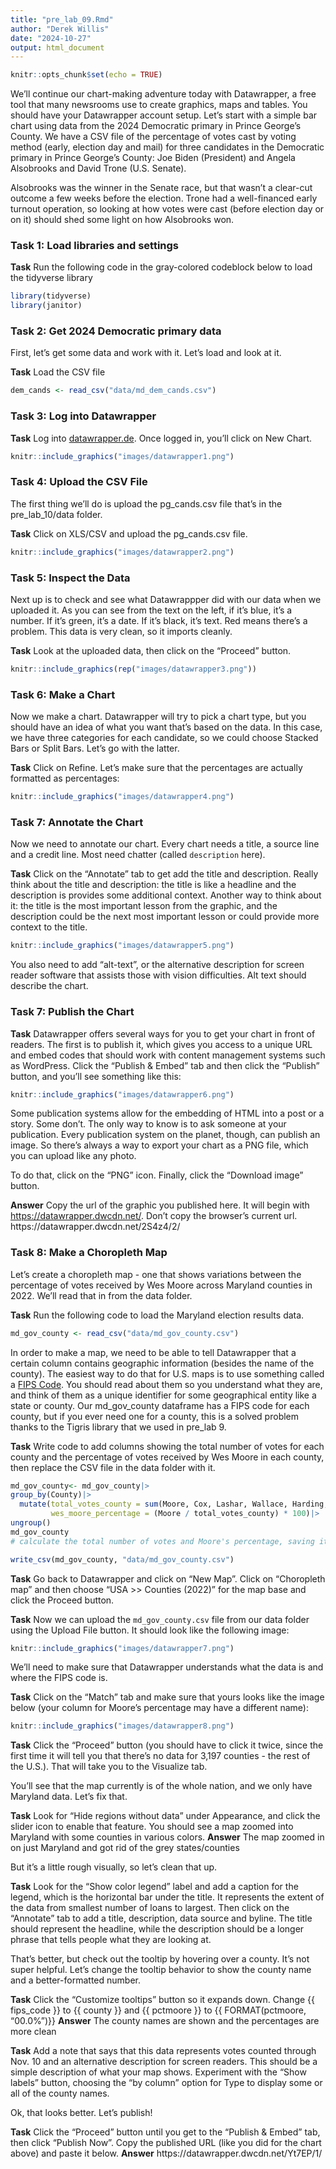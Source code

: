 ```yaml
---
title: "pre_lab_09.Rmd"
author: "Derek Willis"
date: "2024-10-27"
output: html_document
---
```


```r
knitr::opts_chunk$set(echo = TRUE)
```

We'll continue our chart-making adventure today with Datawrapper, a free tool that many newsrooms use to create graphics, maps and tables. You should have your Datawrapper account setup. Let's start with a simple bar chart using data from the 2024 Democratic primary in Prince George's County. We have a CSV file of the percentage of votes cast by voting method (early, election day and mail) for three candidates in the Democratic primary in Prince George's County: Joe Biden (President) and Angela Alsobrooks and David Trone (U.S. Senate).

Alsobrooks was the winner in the Senate race, but that wasn't a clear-cut outcome a few weeks before the election. Trone had a well-financed early turnout operation, so looking at how votes were cast (before election day or on it) should shed some light on how Alsobrooks won.

### Task 1: Load libraries and settings

**Task** Run the following code in the gray-colored codeblock below to load the tidyverse library

```r
library(tidyverse)
library(janitor)
```

### Task 2: Get 2024 Democratic primary data

First, let's get some data and work with it. Let's load and look at it.

**Task** Load the CSV file

```r
dem_cands <- read_csv("data/md_dem_cands.csv")
```

### Task 3: Log into Datawrapper

**Task** Log into [datawrapper.de](https://www.datawrapper.de/). Once logged in, you'll click on New Chart.

```r
knitr::include_graphics("images/datawrapper1.png")
```

### Task 4: Upload the CSV File

The first thing we'll do is upload the pg_cands.csv file that's in the pre_lab_10/data folder.

**Task** Click on XLS/CSV and upload the pg_cands.csv file.

```r
knitr::include_graphics("images/datawrapper2.png")
```

### Task 5: Inspect the Data

Next up is to check and see what Datawrappper did with our data when we uploaded it. As you can see from the text on the left, if it's blue, it's a number. If it's green, it's a date. If it's black, it's text. Red means there's a problem. This data is very clean, so it imports cleanly.

**Task** Look at the uploaded data, then click on the "Proceed" button.

```r
knitr::include_graphics(rep("images/datawrapper3.png"))
```

### Task 6: Make a Chart

Now we make a chart. Datawrapper will try to pick a chart type, but you should have an idea of what you want that's based on the data. In this case, we have three categories for each candidate, so we could choose Stacked Bars or Split Bars. Let's go with the latter.

**Task** Click on Refine. Let's make sure that the percentages are actually formatted as percentages:

```r
knitr::include_graphics("images/datawrapper4.png")
```

### Task 7: Annotate the Chart

Now we need to annotate our chart. Every chart needs a title, a source line and a credit line. Most need chatter (called `description` here).

**Task** Click on the "Annotate" tab to get add the title and description. Really think about the title and description: the title is like a headline and the description is provides some additional context. Another way to think about it: the title is the most important lesson from the graphic, and the description could be the next most important lesson or could provide more context to the title.

```r
knitr::include_graphics("images/datawrapper5.png")
```

You also need to add "alt-text", or the alternative description for screen reader software that assists those with vision difficulties. Alt text should describe the chart.

### Task 7: Publish the Chart

**Task** Datawrapper offers several ways for you to get your chart in front of readers. The first is to publish it, which gives you access to a unique URL and embed codes that should work with content management systems such as WordPress. Click the "Publish & Embed" tab and then click the "Publish" button, and you'll see something like this:

```r
knitr::include_graphics("images/datawrapper6.png")
```

Some publication systems allow for the embedding of HTML into a post or a story. Some don't. The only way to know is to ask someone at your publication. Every publication system on the planet, though, can publish an image. So there's always a way to export your chart as a PNG file, which you can upload like any photo.

To do that, click on the "PNG" icon. Finally, click the "Download image" button.

**Answer** Copy the url of the graphic you published here. It will begin with <https://datawrapper.dwcdn.net/>. Don't copy the browser's current url.
https://datawrapper.dwcdn.net/2S4z4/2/

### Task 8: Make a Choropleth Map

Let's create a choropleth map - one that shows variations between the percentage of votes received by Wes Moore across Maryland counties in 2022. We'll read that in from the data folder.

**Task** Run the following code to load the Maryland election results data.

```r
md_gov_county <- read_csv("data/md_gov_county.csv")
```

In order to make a map, we need to be able to tell Datawrapper that a certain column contains geographic information (besides the name of the county). The easiest way to do that for U.S. maps is to use something called a [FIPS Code](https://www.census.gov/programs-surveys/geography/guidance/geo-identifiers.html). You should read about them so you understand what they are, and think of them as a unique identifier for some geographical entity like a state or county. Our md_gov_county dataframe has a FIPS code for each county, but if you ever need one for a county, this is a solved problem thanks to the Tigris library that we used in pre_lab 9.

**Task** Write code to add columns showing the total number of votes for each county and the percentage of votes received by Wes Moore in each county, then replace the CSV file in the data folder with it.

```r
md_gov_county<- md_gov_county|>
group_by(County)|>
  mutate(total_votes_county = sum(Moore, Cox, Lashar, Wallace, Harding, na.rm = TRUE),
         wes_moore_percentage = (Moore / total_votes_county) * 100)|>
ungroup()
md_gov_county
# calculate the total number of votes and Moore's percentage, saving it back to the md_gov_county dataframe

write_csv(md_gov_county, "data/md_gov_county.csv")
```

**Task** Go back to Datawrapper and click on "New Map". Click on "Choropleth map" and then choose "USA \>\> Counties (2022)" for the map base and click the Proceed button.

**Task** Now we can upload the `md_gov_county.csv` file from our data folder using the Upload File button. It should look like the following image:

```r
knitr::include_graphics("images/datawrapper7.png")
```

We'll need to make sure that Datawrapper understands what the data is and where the FIPS code is.

**Task** Click on the "Match" tab and make sure that yours looks like the image below (your column for Moore's percentage may have a different name):

```r
knitr::include_graphics("images/datawrapper8.png")
```

**Task** Click the "Proceed" button (you should have to click it twice, since the first time it will tell you that there's no data for 3,197 counties - the rest of the U.S.). That will take you to the Visualize tab.

You'll see that the map currently is of the whole nation, and we only have Maryland data. Let's fix that.

**Task** Look for "Hide regions without data" under Appearance, and click the slider icon to enable that feature. You should see a map zoomed into Maryland with some counties in various colors. **Answer** The map zoomed in on just Maryland and got rid of the grey states/counties

But it's a little rough visually, so let's clean that up.

**Task** Look for the "Show color legend" label and add a caption for the legend, which is the horizontal bar under the title. It represents the extent of the data from smallest number of loans to largest. Then click on the "Annotate" tab to add a title, description, data source and byline. The title should represent the headline, while the description should be a longer phrase that tells people what they are looking at.

That's better, but check out the tooltip by hovering over a county. It's not super helpful. Let's change the tooltip behavior to show the county name and a better-formatted number.

**Task** Click the "Customize tooltips" button so it expands down. Change {{ fips_code }} to {{ county }} and {{ pctmoore }} to {{ FORMAT(pctmoore, "00.0%")}} **Answer** The county names are shown and the percentages are more clean

**Task** Add a note that says that this data represents votes counted through Nov. 10 and an alternative description for screen readers. This should be a simple description of what your map shows. Experiment with the "Show labels" button, choosing the "by column" option for Type to display some or all of the county names.

Ok, that looks better. Let's publish!

**Task** Click the "Proceed" button until you get to the "Publish & Embed" tab, then click "Publish Now". Copy the published URL (like you did for the chart above) and paste it below. **Answer** https://datawrapper.dwcdn.net/Yt7EP/1/

